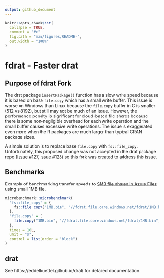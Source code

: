 ```yaml
---
output: github_document
---
```


<!-- README.md is generated from README.Rmd. Please edit that file -->

```r
knitr::opts_chunk$set(
  collapse = TRUE,
  comment = "#>",
  fig.path = "man/figures/README-",
  out.width = "100%"
)
```

# fdrat - Faster drat

<!-- badges: start -->
<!-- badges: end -->

## Purpose of fdrat Fork

The drat package `insertPackage()` function has a slow write speed because it is based on base `file.copy` which has a small write buffer. This issue is worse on Windows than Linux because the `file.copy` buffer in C is smaller (512 vs 8192), but still may not be much of an issue. However, the performance penalty is significant for cloud-based file shares because there is some non-negligible overhead for each write operation and the small buffer causes excessive write operations. The issue is exaggerated even more when the R packages are much larger than typical CRAN package sizes.

A simple solution is to replace base `file.copy` with `fs::file_copy`. Unfortunately, this proposed change was not accepted in the drat package repo ([Issue #127](https://github.com/eddelbuettel/drat/issues/127), [Issue #128](https://github.com/eddelbuettel/drat/issues/127)) so this fork was created to address this issue.

## Benchmarks
Example of benchmarking transfer speeds to [SMB file shares in Azure Files](https://docs.microsoft.com/en-us/azure/storage/files/files-smb-protocol?tabs=azure-portal) using small 1MB file. 

```r
microbenchmark::microbenchmark(
  "fs::file_copy" = {
    fs::file_copy("1MB.bin", "//fdrat.file.core.windows.net/fdrat/1MB.bin", overwrite = TRUE)
  },
  "file.copy" = {
    file.copy("1MB.bin", "//fdrat.file.core.windows.net/fdrat/1MB.bin", overwrite = TRUE)
  },
  times = 10L,
  unit = "s",
  control = list(order = "block")
)
```

## drat
See https://eddelbuettel.github.io/drat/ for detailed documentation.